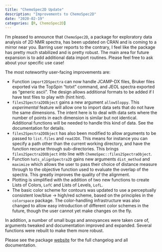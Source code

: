 ```yaml
---
title: "ChemoSpec2D Update"
description: "Improvements to ChemoSpec2D"
date: "2020-02-19"
categories: [R, ChemoSpec2D]
---
```


I'm pleased to announce that `ChemoSpec2D`, a package for exploratory data analysis of 2D NMR spectra, has been updated on CRAN and is coming to a mirror near you.  Barring user reports to the contrary, I feel like the package has pretty much stabilized and is pretty robust.  The main area for future expansion is to add additional data import routines.  Please feel free to ask about your specific use case!

The most noteworthy user-facing improvements are:

* Function `import2DSpectra` can now handle JCAMP-DX files, Bruker files exported via the TopSpin "totxt" command, and JEOL spectra exported as "generic ascii".  The design allows additional formats to be added if I have test files to play with (hint hint).
* `files2Spectra2DObject` gains a new argument `allowSloppy`.  This *experimental* feature will allow one to import data sets that do not have the same dimensions.  The intent here is to deal with data sets where the number of points in each dimension is similar but not identical.  Additional functions will be needed to handle this kind of data.  See the documentation for details.
* `files2Spectra2DObject` has also been modified to allow arguments to be passed to `list.files` and `readJDX`.  This means for instance you can specify a path other than the current working directory, and have the function recurse through sub-directories.  This brings `files2Spectra2DObject` into line with `ChemoSpec::files2SpectraObject`.
* Function `hats_alignSpectra2D` gains new arguments `dist_method` and `maximize` which allows the user to pass their choice of distance measure through to the objective function used to evaluate the overlap of the spectra.  This greatly improves the quality of the alignment.
* Plotting is simplified with the addition of two new functions to create Lists of Colors, `LofC` and Lists of Levels, `LofL`.
* The basic color scheme for contours was updated to use a perceptually consistent low/blue -> high/red scheme, based on the principles in the `colorspace` package.  The color-handling infrastructure was also changed to allow easy introduction of different color schemes in the future, though the user cannot yet make changes on the fly.

In addition, a number of small bugs and annoyances were taken care of, arguments tweaked and documentation improved and expanded.  Several functions were rebuilt to make them more robust.

Please see the package [website](https://bryanhanson.github.io/ChemoSpec2D/) for the full changelog and all documentation.

